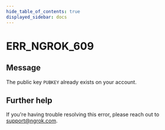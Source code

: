 ```yaml
---
hide_table_of_contents: true
displayed_sidebar: docs
---
```



# ERR_NGROK_609

## Message

The public key `PUBKEY` already exists on your account.

<ErrorDetails error="err_ngrok_609" />

## Further help

If you're having trouble resolving this error, please reach out to [support@ngrok.com](mailto:support@ngrok.com?subject=Help%20with%20ERR_NGROK_609).
